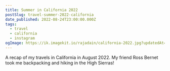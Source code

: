 ```yaml
---
title: Summer in California 2022
postSlug: travel-summer-2022-california
date_published: 2022-08-24T23:00:00.000Z
tags:
  - travel
  - california
  - instagram
ogImage: https://ik.imagekit.io/rajadain/california-2022.jpg?updatedAt=1686527128845
---
```



A recap of my travels in California in August 2022. My friend Ross Bernet took me backpacking and hiking in the High Sierras!

<InstagramEmbed url="https://www.instagram.com/p/Cld3MZeuTQr/" />
<InstagramEmbed url="https://www.instagram.com/p/ClkawC2jYCf/" />
<InstagramEmbed url="https://www.instagram.com/p/CloGHc-uvm5/" />
<InstagramEmbed url="https://www.instagram.com/p/CluWHi8J5sH/" />
<InstagramEmbed url="https://www.instagram.com/p/Cl0zynOOtSL/" />
<InstagramEmbed url="https://www.instagram.com/p/Cl6Bn73OybO/" />
<InstagramEmbed url="https://www.instagram.com/p/Cl-HHX2DWVi/" />

<script async src="/instagram-embed.js"></script>

